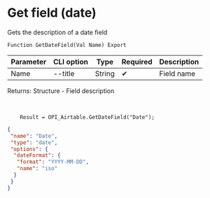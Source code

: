 ﻿---
sidebar_position: 7
---


# Get field (date)
 Gets the description of a date field



`Function GetDateField(Val Name) Export`

  | Parameter | CLI option | Type | Required | Description |
  |-|-|-|-|-|
  | Name | --title | String | &#x2714; | Field name |

  
  Returns:  Structure - Field description

<br/>




```bsl title="1C:Enterprise/OneScript code example"
    Result = OPI_Airtable.GetDateField("Date");
```
 



```json title="Result"
{
 "name": "Date",
 "type": "date",
 "options": {
  "dateFormat": {
   "format": "YYYY-MM-DD",
   "name": "iso"
  }
 }
}
```
